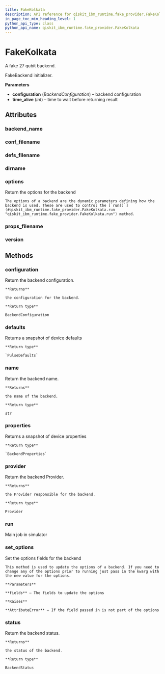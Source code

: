 ```yaml
---
title: FakeKolkata
description: API reference for qiskit_ibm_runtime.fake_provider.FakeKolkata
in_page_toc_min_heading_level: 1
python_api_type: class
python_api_name: qiskit_ibm_runtime.fake_provider.FakeKolkata
---
```


# FakeKolkata

<Class id="qiskit_ibm_runtime.fake_provider.FakeKolkata" isDedicatedPage={true} github="https://github.com/Qiskit/qiskit-ibm-runtime/tree/main/qiskit_ibm_runtime/fake_provider/backends/kolkata/fake_kolkata.py#L31-L38" signature="FakeKolkata" modifiers="class">
  A fake 27 qubit backend.

  FakeBackend initializer.

  **Parameters**

  *   **configuration** (*BackendConfiguration*) – backend configuration
  *   **time\_alive** (*int*) – time to wait before returning result

  ## Attributes

  ### backend\_name

  <Attribute id="qiskit_ibm_runtime.fake_provider.FakeKolkata.backend_name" attributeValue="'fake_kolkata'" />

  ### conf\_filename

  <Attribute id="qiskit_ibm_runtime.fake_provider.FakeKolkata.conf_filename" attributeValue="'conf_kolkata.json'" />

  ### defs\_filename

  <Attribute id="qiskit_ibm_runtime.fake_provider.FakeKolkata.defs_filename" attributeValue="'defs_kolkata.json'" />

  ### dirname

  <Attribute id="qiskit_ibm_runtime.fake_provider.FakeKolkata.dirname" attributeValue="'/home/runner/work/qiskit-ibm-runtime/qiskit-ibm-runtime/qiskit_ibm_runtime/fake_provider/backends/kolkata'" />

  ### options

  <Attribute id="qiskit_ibm_runtime.fake_provider.FakeKolkata.options">
    Return the options for the backend

    The options of a backend are the dynamic parameters defining how the backend is used. These are used to control the [`run()`](#qiskit_ibm_runtime.fake_provider.FakeKolkata.run "qiskit_ibm_runtime.fake_provider.FakeKolkata.run") method.
  </Attribute>

  ### props\_filename

  <Attribute id="qiskit_ibm_runtime.fake_provider.FakeKolkata.props_filename" attributeValue="'props_kolkata.json'" />

  ### version

  <Attribute id="qiskit_ibm_runtime.fake_provider.FakeKolkata.version" attributeValue="1" />

  ## Methods

  ### configuration

  <Function id="qiskit_ibm_runtime.fake_provider.FakeKolkata.configuration" signature="configuration()">
    Return the backend configuration.

    **Returns**

    the configuration for the backend.

    **Return type**

    BackendConfiguration
  </Function>

  ### defaults

  <Function id="qiskit_ibm_runtime.fake_provider.FakeKolkata.defaults" github="https://github.com/Qiskit/qiskit-ibm-runtime/tree/main/qiskit_ibm_runtime/fake_provider/fake_pulse_backend.py#L29-L33" signature="defaults()">
    Returns a snapshot of device defaults

    **Return type**

    `PulseDefaults`
  </Function>

  ### name

  <Function id="qiskit_ibm_runtime.fake_provider.FakeKolkata.name" signature="name()">
    Return the backend name.

    **Returns**

    the name of the backend.

    **Return type**

    str
  </Function>

  ### properties

  <Function id="qiskit_ibm_runtime.fake_provider.FakeKolkata.properties" github="https://github.com/Qiskit/qiskit-ibm-runtime/tree/main/qiskit_ibm_runtime/fake_provider/fake_qasm_backend.py#L44-L48" signature="properties()">
    Returns a snapshot of device properties

    **Return type**

    `BackendProperties`
  </Function>

  ### provider

  <Function id="qiskit_ibm_runtime.fake_provider.FakeKolkata.provider" signature="provider()">
    Return the backend Provider.

    **Returns**

    the Provider responsible for the backend.

    **Return type**

    Provider
  </Function>

  ### run

  <Function id="qiskit_ibm_runtime.fake_provider.FakeKolkata.run" github="https://github.com/Qiskit/qiskit-ibm-runtime/tree/main/qiskit_ibm_runtime/fake_provider/fake_backend.py#L622-L653" signature="run(run_input, **kwargs)">
    Main job in simulator
  </Function>

  ### set\_options

  <Function id="qiskit_ibm_runtime.fake_provider.FakeKolkata.set_options" signature="set_options(**fields)">
    Set the options fields for the backend

    This method is used to update the options of a backend. If you need to change any of the options prior to running just pass in the kwarg with the new value for the options.

    **Parameters**

    **fields** – The fields to update the options

    **Raises**

    **AttributeError** – If the field passed in is not part of the options
  </Function>

  ### status

  <Function id="qiskit_ibm_runtime.fake_provider.FakeKolkata.status" signature="status()">
    Return the backend status.

    **Returns**

    the status of the backend.

    **Return type**

    BackendStatus
  </Function>
</Class>

